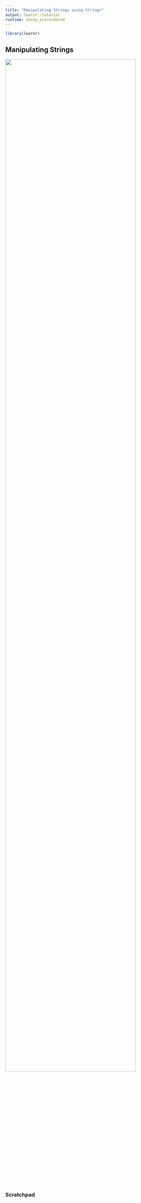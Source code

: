```yaml
---
title: "Manipulating Strings using Stringr"
output: learnr::tutorial
runtime: shiny_prerendered
---
```

```r
library(learnr)
```
## Manipulating Strings

![](https://youtu.be/UFEmYyJuwoI){width="90%"}

### Scratchpad
```r

```